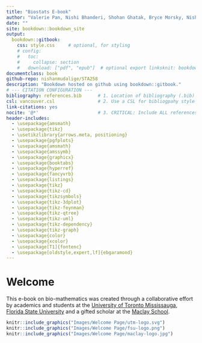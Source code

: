 ```yaml
---
title: "Biostats E-book"
author: "Valerie Pan, Nishi Bhanderi, Shohan Ghatak, Bryce Morsky, Nishan Mudalige"
date: ""
site: bookdown::bookdown_site
output:
  bookdown::gitbook:
    css: style.css     # optional, for styling
    # config:
    #   toc:
    #     collapse: section
    #   download: ["pdf", "epub"]  # optional export linksknit: bookdown::render_book
documentclass: book
github-repo: nishanmudalige/STA258
description: "Bookdown hosted on github using bookdown::gitbook."
# --- CITATION CONFIGURATION ---
bibliography: references.bib      # 1. Location of bibliography (.bib) file
csl: vancouver.csl                # 2. Use a CSL for bibliogpahy style (Optional) (e.g., vancouver for numbered, ieee)
link-citations: yes
nocite: '@*'                      # 3. CRITICAL: Include ALL references, even uncited ones
header-includes: 
  - \usepackage{amsmath}
  - \usepackage{tikz}
  - \usetikzlibrary{arrows.meta, positioning}
  - \usepackage{pgfplots}
  - \usepackage{amsmath}
  - \usepackage{amssymb}
  - \usepackage{graphicx}
  - \usepackage{booktabs}
  - \usepackage{hyperref}
  - \usepackage{fancyvrb}
  - \usepackage{listings}
  - \usepackage{tikz}
  - \usepackage{tikz-cd}
  - \usepackage{tikzsymbols}
  - \usepackage{tikz-3dplot}
  - \usepackage{tikz-feynman}
  - \usepackage{tikz-qtree}
  - \usepackage{tikz-uml}
  - \usepackage{tikz-dependency}
  - \usepackage{tikz-graph}
  - \usepackage{color}
  - \usepackage{xcolor}
  - \usepackage[T1]{fontenc}
  - \usepackage[oldstyle,expert,lf]{ebgaramond}
---
```


# Welcome {.unnumbered}

This e-book on bio-mathematics was created through a collaborative effort by academics and students at the [University of Toronto Mississauga](https://www.utm.utoronto.ca/), [Florida State University](https://www.fsu.edu/) and a gifted scholar at the [Maclay School](https://www.maclay.org/).

```r
knitr::include_graphics("Images/Welcome Page/utm-logo.svg")
knitr::include_graphics("Images/Welcome Page/fsu-logo.png")
knitr::include_graphics("Images/Welcome Page/maclay-logo.jpg")
```
